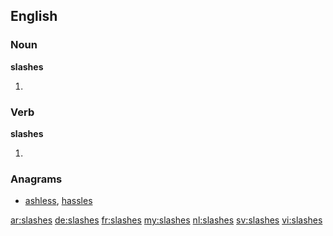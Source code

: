 ==English==

===Noun===
'''slashes'''

# {{plural of|slash}}

===Verb===
'''slashes'''

# {{third-person singular of|slash}}

===Anagrams===
* [[ashless#English|ashless]], [[hassles#English|hassles]]

[[ar:slashes]]
[[de:slashes]]
[[fr:slashes]]
[[my:slashes]]
[[nl:slashes]]
[[sv:slashes]]
[[vi:slashes]]